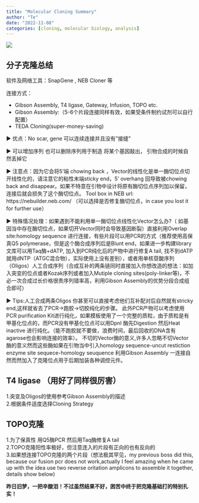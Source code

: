 ```yaml
---
title: "Molecular Cloning Summary"
author: "Te"
date: "2022-11-08"
categories: [cloning, molecular biology, analysis]
---
```


![](cloning.jpg)

## 分子克隆总结

软件及网络工具：SnapGene , NEB Cloner 等

连接方式：

-   Gibson Assembly, T4 ligase, Gateway, Infusion, TOPO etc.\
-   Gibson Assembly:（5-6个片段连接同样有效，如果受条件制约试剂可以自行配置）
-   TEDA Cloning(super-money-saving)

► 优点：No scar, gene 可以连续连接并且没有"接缝"

► 可以增加序列 也可以删除序列用于制造 将某个基因敲出， 引物合成的时候自然丢掉它

► 注意点：因为它会将5'端 chowing back ，Vector的线性化是单一酶切位点切开线性化的，请注意它的粘性末端sticky end，5' overhang 回导致被chowing back and disappear。如果不特意在引物中设计将原有酶切位点序列加以保留，连接后就会损失了这个酶切位点。 Tool box in NEB url: https://nebuilder.neb.com/ （可以选择是否修复酶切位点，in case you lost it for further use）

► 特殊情况处理：如果遇到不能利用单一酶切位点线性化Vector怎么办?（ 如基因当中存在酶切位点，如果切开Vector同时会导致基因断裂）直接利用Overlap site:homology sequence 进行连接，有些片段可以用PCR的方式（推荐使用高保真Q5 polymerase，但是这个酶合成序列后是Blunt end，如果进一步构建library文库可以用Taq酶+dATP, 加入到PCR纯化后的产物中进行修复A tail, 找不到dATP就用dNTP（ATGC混合物），实际使用上没有差别），或者用单核苷酸序列（Oligos）人工合成序列（合成互补的两条链同时直接加入你想改造的想法：如加入突变的位点或者Kozak序列或者加入Mutiple cloning sites(poly-linker等)，不必一次合成过长价格很贵序列错率高，利用Gibson Assembly的优势分段合成组合即可）

► Tips:人工合成两条Oligos 你甚至可以直接考虑他们互补配对后自然就有stricky end,这样就省去了PCR-\>跑胶-\>切胶纯化的步骤。 此外PCR产物可以考虑使用PCR purification Kit进行纯化，如果模板使用了一个完整的质粒，由于质粒是有甲基化位点的，而PCR没有甲基化位点可以用DpnI 酶先Digestion 然后Heat inactive 进行纯化。（能不跑胶就不要做，浪费时间，最后回收的DNA含有agarose也会影响连接的效率）。 不切的Vector酶的意义,许多人忽略不切Vector酶的意义然而这些酶如果在引物当中引入homology sequence-uncut restiction enzyme site sequece-homology seuquence 利用Gibson Assembly 一连接自然而然加入了克隆位点用于后期加装各种调控元件。

## T4 ligase （用好了同样很厉害）

1.突变及Oligos的使用参考Gibson Assembly的描述\
2.根据条件适度选择Cloning Strategy

## TOPO克隆

1.为了保真性 用Q5酶PCR 然后用Taq酶修复A tail\
2.TOPO克隆阳性率极好，但注意连入的片段有正向的也有反向的\
3.如果想连接TOPO克隆的两个片段（想法极其罕见，my previous boss did this, because our fusion pcr does not work,actually I feel amazing when he came up with the idea use two reverse oritation amplicons to assemble it together, details show below)

**昨日旧梦，一把辛酸泪！不过虽然结果不好，困苦中终于把克隆基础打的特别扎实！**
